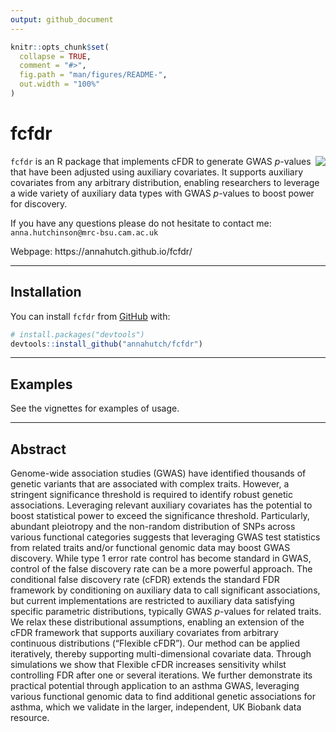 ```yaml
---
output: github_document
---
```


<!-- README.md is generated from README.Rmd. Please edit that file -->

```r
knitr::opts_chunk$set(
  collapse = TRUE,
  comment = "#>",
  fig.path = "man/figures/README-",
  out.width = "100%"
)
```

# fcfdr

<img src="man/figures/logo.png" align="right" />

`fcfdr` is an R package that implements cFDR to generate GWAS $p$-values that have been adjusted using auxiliary covariates. It supports auxiliary covariates from any arbitrary distribution, enabling researchers to leverage a wide variety of auxiliary data types with GWAS $p$-values to boost power for discovery. 

If you have any questions please do not hesitate to contact me: `anna.hutchinson@mrc-bsu.cam.ac.uk`

Webpage: https://annahutch.github.io/fcfdr/

---

## Installation

You can install `fcfdr` from [GitHub](https://github.com/) with:

``` r
# install.packages("devtools")
devtools::install_github("annahutch/fcfdr")
```

---

## Examples

See the vignettes for examples of usage.

---

## Abstract

Genome-wide association studies (GWAS) have identified thousands of genetic variants that are associated with complex traits. However, a stringent significance threshold is required to identify robust genetic associations. Leveraging relevant auxiliary covariates has the potential to boost statistical power to exceed the significance threshold. Particularly, abundant pleiotropy and the non-random distribution of SNPs across various functional categories suggests that leveraging GWAS test statistics from related traits and/or functional genomic data may boost GWAS discovery. While type 1 error rate control has become standard in GWAS, control of the false discovery rate can be a more powerful approach. The conditional false discovery rate (cFDR) extends the standard FDR framework by conditioning on auxiliary data to call significant associations, but current implementations are restricted to auxiliary data satisfying specific parametric distributions, typically GWAS $p$-values for related traits. We relax these distributional assumptions, enabling an extension of the cFDR framework that supports auxiliary covariates from arbitrary continuous distributions (“Flexible cFDR”). Our method can be applied iteratively, thereby supporting multi-dimensional covariate data. Through simulations we show that Flexible cFDR increases sensitivity whilst controlling FDR after one or several iterations. We further demonstrate its practical potential through application to an asthma GWAS, leveraging various functional genomic data to find additional genetic associations for asthma, which we validate in the larger, independent, UK Biobank data resource.